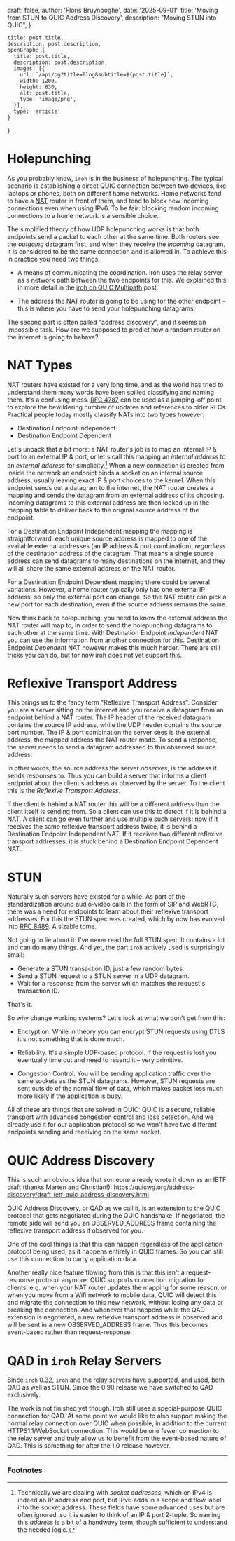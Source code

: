 
  draft: false,
  author: 'Floris Bruynooghe',
  date: '2025-09-01',
  title: 'Moving from STUN to QUIC Address Discovery',
  description:
    "Moving STUN into QUIC",
}

    title: post.title,
    description: post.description,
    openGraph: {
      title: post.title,
      description: post.description,
      images: [{
        url: `/api/og?title=Blog&subtitle=${post.title}`,
        width: 1200,
        height: 630,
        alt: post.title,
        type: 'image/png',
      }],
      type: 'article'
    }
}


# Holepunching

As you probably know, `iroh` is in the business of holepunching.
The typical scenario is establishing a direct QUIC connection between two devices, like laptops or phones, both on different home networks.
Home networks tend to have a [NAT] router in front of them,
and tend to block new incoming connections even when using IPv6.
To be fair: blocking random incoming connections to a home network is a sensible choice.

[NAT]: https://en.wikipedia.org/wiki/Network_address_translation

The simplified theory of how UDP holepunching works is that both endpoints send a packet to each other at the same time.
Both routers see the *outgoing* datagram first, and when they receive the *incoming* datagram, it is considered to be the same connection and is allowed in.
To achieve this in practice you need two things:

- A means of communicating the coordination.
  Iroh uses the relay server as a network path between the two endpoints for this.
  We explained this in more detail in the [iroh on QUIC Multipath] post.

[iroh on QUIC Multipath]: https://www.iroh.computer/blog/iroh-on-QUIC-multipath

- The address the NAT router is going to be using for the other endpoint – this is where you have to send your holepunching datagrams.

The second part is often called "address discovery", and it seems an impossible task.
How are we supposed to predict how a random router on the internet is going to behave?

# NAT Types

NAT routers have existed for a very long time,
and as the world has tried to understand them many words have been spilled classifying and naming them.
It's a confusing mess.
[RFC 4787] can be used as a jumping-off point to explore the bewildering number of updates and references to older RFCs.
Practical people today mostly classify NATs into two types however:

[RFC 4787]: https://datatracker.ietf.org/doc/rfc4787/

- Destination Endpoint Independent
- Destination Endpoint Dependent

Let's unpack that a bit more:
a NAT router's job is to map an internal IP & port to an external IP & port,
or let's call this mapping an *internal address* to an *external address* for simplicity.[^addr]
When a new connection is created from inside the network an endpoint binds a socket on an internal source address,
usually leaving exact IP & port choices to the kernel.
When this endpoint sends out a datagram to the internet,
the NAT router creates a mapping and sends the datagram from an external address of its choosing.
Incoming datagrams to this external address are then looked up in the mapping table to deliver back to the original source address of the endpoint.

[^addr]: Technically we are dealing with *socket addresses*, which on IPv4 is indeed an IP address and port,
   but IPv6 adds in a scope and flow label into the socket address.
   These fields have some advanced uses but are often ignored,
   so it is easier to think of an IP & port 2-tuple.
   So naming this *address* is a bit of a handwavy term,
   though sufficient to understand the needed logic.

For a Destination Endpoint Independent mapping the mapping is straightforward:
each unique source address is mapped to one of the available external addresses (an IP address & port combination),
*regardless* of the destination address of the datagram.
That means a single source address can send datagrams to many destinations on the internet,
and they will all share the same external address on the NAT router.

For a Destination Endpoint Dependent mapping there could be several variations.
However, a home router typically only has one external IP address, so only the external port can change.
So the NAT router can pick a new port for each destination, even if the source address remains the same.

Now think back to holepunching:
you need to know the external address the NAT router will map to,
in order to send the holepunching datagrams to each other at the same time.
With Destination Endpoint *Independent* NAT you can use the information from another connection for this.
Destination Endpoint *Dependent* NAT however makes this much harder.
There are still tricks you can do, but for now iroh does not yet support this.


# Reflexive Transport Address

This brings us to the fancy term "Reflexive Transport Address".
Consider you are a server sitting on the internet and you receive a datagram from an endpoint behind a NAT router.
The IP header of the received datagram contains the source IP address,
while the UDP header contains the source port number.
The IP & port combination the server sees is the external address, the mapped address the NAT router made.
To send a response, the server needs to send a datagram addressed to this observed source address.

In other words, the source address the server *observes*,
is the address it sends responses to.
Thus you can build a server that informs a client endpoint about the client's address as observed by the server.
To the client this is the *Reflexive Transport Address*.

If the client is behind a NAT router this will be a different address than the client itself is sending from.
So a client can use this to detect if it is behind a NAT.
A client can go even further and use multiple such servers:
now if it receives the same reflexive transport address twice,
it is behind a Destination Endpoint Independent NAT.
If it receives two different reflexive transport addresses,
it is stuck behind a Destination Endpoint Dependent NAT.


# STUN

Naturally such servers have existed for a while.
As part of the standardization around audio-video calls in the form of SIP and WebRTC,
there was a need for endpoints to learn about their reflexive transport addresses.
For this the STUN spec was created,
which by now has evolved into [RFC 8489].
A sizable tome.

[RFC 8489]: https://datatracker.ietf.org/doc/html/rfc8489

Not going to lie about it: I've never read the full STUN spec.
It contains a lot and can do many things.
And yet, the part `iroh` actively used is surprisingly small:

- Generate a STUN transaction ID, just a few random bytes.
- Send a STUN request to a STUN server in a UDP datagram.
- Wait for a response from the server which matches the request's transaction ID.

That's it.

So why change working systems?
Let's look at what we don't get from this:

- Encryption.
  While in theory you can encrypt STUN requests using DTLS it's not something that is done much.

- Reliability.
  It's a simple UDP-based protocol.
  If the request is lost you eventually time out and need to resend it – very primitive.

- Congestion Control.
  You will be sending application traffic over the same sockets as the STUN datagrams.
  However, STUN requests are sent outside of the normal flow of data,
  which makes packet loss much more likely if the application is busy.

All of these are things that are solved in QUIC:
QUIC is a secure, reliable transport with advanced congestion control and loss detection.
And we already use it for our application protocol so we won't have two different endpoints sending and receiving on the same socket.


# QUIC Address Discovery

This is such an obvious idea that someone already wrote it down as an IETF draft (thanks Marten and Christian!):
https://quicwg.org/address-discovery/draft-ietf-quic-address-discovery.html

QUIC Address Discovery, or QAD as we call it, is an extension to the QUIC protocol that gets negotiated during the QUIC handshake.
If negotiated,
the remote side will send you an OBSERVED_ADDRESS frame containing the reflexive transport address it observed for you.

One of the cool things is that this can happen regardless of the application protocol being used,
as it happens entirely in QUIC frames.
So you can still use this connection to carry application data.

Another really nice feature flowing from this is that this isn't a request-response protocol anymore.
QUIC supports connection migration for clients,
e.g. when your NAT router updates the mapping for some reason,
or when you move from a Wifi network to mobile data,
QUIC will detect this and migrate the connection to this new network,
without losing any data or breaking the connection.
And whenever that happens while the QAD extension is negotiated,
a new reflexive transport address is observed and will be sent in a new OBSERVED_ADDRESS frame.
Thus this becomes event-based rather than request-response.


# QAD in `iroh` Relay Servers

Since `iroh` 0.32, `iroh` and the relay servers have supported,
and used, both QAD as well as STUN.
Since the 0.90 release we have switched to QAD exclusively.

The work is not finished yet though.
Iroh still uses a special-purpose QUIC connection for QAD.
At some point we would like to also support making the normal relay connection over QUIC when possible,
in addition to the current HTTPS1.1/WebSocket connection.
This would be one fewer connection to the relay server and truly allow us to benefit from the event-based nature of QAD.
This is something for after the 1.0 release however.


** **

### Footnotes
